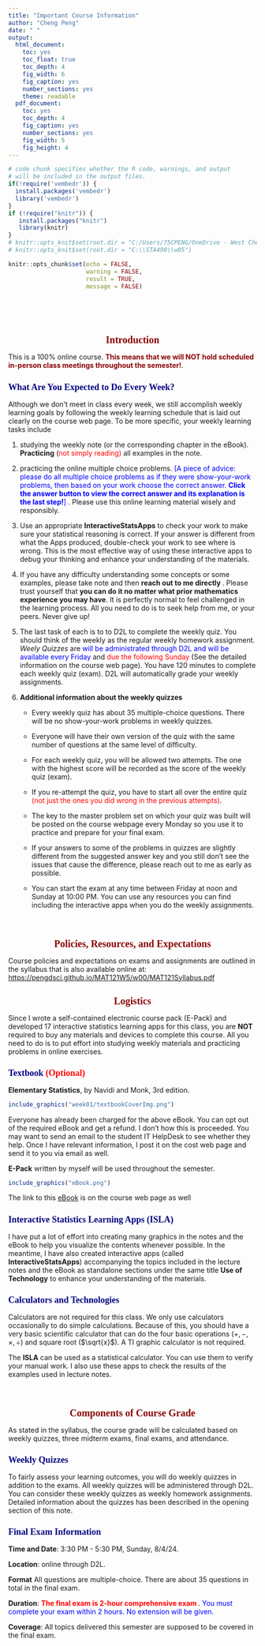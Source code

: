 ---
title: "Important Course Information"
author: "Cheng Peng"
date: " "
output:
  html_document: 
    toc: yes
    toc_float: true
    toc_depth: 4
    fig_width: 6
    fig_caption: yes
    number_sections: yes
    theme: readable
  pdf_document: 
    toc: yes
    toc_depth: 4
    fig_caption: yes
    number_sections: yes
    fig_width: 5
    fig_height: 4
---
<style type="text/css">

div#TOC li {
    list-style:none;
    background-image:none;
    background-repeat:none;
    background-position:0;
}
h1.title {
  font-size: 24px;
  color: DarkRed;
  text-align: center;
}
h4.author { /* Header 4 - and the author and data headers use this too  */
    font-size: 18px;
  font-family: "Times New Roman", Times, serif;
  color: DarkRed;
  text-align: center;
}
h4.date { /* Header 4 - and the author and data headers use this too  */
  font-size: 18px;
  font-family: "Times New Roman", Times, serif;
  color: DarkBlue;
  text-align: center;
}

h1 { /* Header 3 - and the author and data headers use this too  */
    font-size: 20px;
    font-family: "Times New Roman", Times, serif;
    color: darkred;
    text-align: center;
}
h2 { /* Header 3 - and the author and data headers use this too  */
    font-size: 18px;
    font-family: "Times New Roman", Times, serif;
    color: navy;
    text-align: left;
}

h3 { /* Header 3 - and the author and data headers use this too  */
    font-size: 16px;
    font-family: "Times New Roman", Times, serif;
    color: navy;
    text-align: left;
}



</style>

```{r setup, include=FALSE}
# code chunk specifies whether the R code, warnings, and output 
# will be included in the output files.
if(!require('vembedr')) {
  install.packages('vembedr')
  library('vembedr')
}
if (!require("knitr")) {
   install.packages("knitr")
   library(knitr)
}
# knitr::opts_knit$set(root.dir = "C:/Users/75CPENG/OneDrive - West Chester University of PA/Documents")
# knitr::opts_knit$set(root.dir = "C:\\STA490\\w05")

knitr::opts_chunk$set(echo = FALSE,       
                      warning = FALSE,   
                      result = TRUE,   
                      message = FALSE)
```



\

\

# Introduction 

This is a 100% online course. <font color = "darkred"><b>This means that we will NOT hold scheduled in-person class meetings throughout the semester!</b></font>. 

## What Are You Expected to Do Every Week?


Although we don't meet in class every week, we still accomplish weekly learning goals by following the weekly learning schedule that is laid out clearly on the course web page. To be more specific, your weekly learning tasks include 

1. studying the weekly note (or the corresponding chapter in the eBook). **Practicing** (<font color = "red">not simply reading)</font> all examples in the note. 

2. practicing the online multiple choice problems. <font color = "blue"> [A piece of advice: please do all multiple choice problems as if they were show-your-work problems, then based on your work choose the correct answer. **Click the answer button to view the correct answer and its explanation is the last step!**] </font>. Please use this online learning material wisely and responsibly.

3. Use an appropriate **InteractiveStatsApps** to check your work to make sure your statistical reasoning is correct. If your answer is different from what the Apps produced, double-check your work to see where is wrong. This is the most effective way of using these interactive apps to debug your thinking and enhance your understanding of the materials. 

4. If you have any difficulty understanding some concepts or some examples, please take note and then **reach out to me directly **. Please trust yourself that **you can do it no matter what prior mathematics experience you may have**. It is perfectly normal to feel challenged in the learning process. All you need to do is to seek help from me, or your peers. Never give up!

5. The last task of each is to to D2L to complete the weekly quiz. You should think of the weekly as the regular weekly homework assignment. _Weely Quizzes_ are <font color = "blue"> will be administrated through D2L and will be available every Friday</font> and <font color = "red">due the following Sunday</font> (See the detailed information on the course web page). You have 120 minutes to complete each weekly quiz (exam). D2L will automatically grade your weekly assignments. 

6. **Additional information about the weekly quizzes**
   * Every weekly quiz has about 35 multiple-choice questions. There will be no show-your-work problems in weekly quizzes.

   * Everyone will have their own version of the quiz with the same number of questions at the same level of difficulty.
  
   * For each weekly quiz, you will be allowed two attempts. The one with the highest score will be recorded as the score of the weekly quiz (exam).
  
   * If you re-attempt the quiz, you have to start all over the entire quiz <font color = "red">(not just the ones you did wrong in the previous attempts)</font>. 
  
   * The key to the master problem set on which your quiz was built will be posted on the course webpage every Monday so you use it to practice and prepare for your final exam.
  
   * If your answers to some of the problems in quizzes are slightly different from the suggested answer key and you still don't see the issues that cause the difference, please reach out to me as early as possible.
  
   * You can start the exam at any time between Friday at noon and Sunday at 10:00 PM. You can use any resources you can find including the interactive apps when you do the weekly assignments.

\

# Policies, Resources, and Expectations

Course policies and expectations on exams and assignments are outlined in the syllabus that is also available online at: <https://pengdsci.github.io/MAT121W5/w00/MAT121Syllabus.pdf>


# Logistics

Since I wrote a self-contained electronic course pack (E-Pack) and developed 17 interactive statistics learning apps for this class, you are **NOT** required to buy any materials and devices to complete this course. All you need to do is to put effort into studying weekly materials and practicing problems in online exercises.

## Textbook <font color = "red">(Optional)</font>

**Elementary	Statistics**, by Navidi and Monk, 3rd edition.

```{r fig.align='center', out.width = '30%'}
include_graphics("week01/textbookCoverImg.png")
```

Everyone has already been charged for the above eBook. You can opt out of the required eBook and get a refund. I don't how this is proceeded. You may want to send an email to the student IT HelpDesk to see whether they help. Once I have relevant information, I post it on the cost web page and send it to you via email as well.

**E-Pack** written by myself will be used throughout the semester.

```{r fig.align='center', out.width = '30%'}
include_graphics("eBook.png")
```

The link to this [eBook](https://pengdsci.github.io/MAT121EB/) is on the course web page as well


## Interactive Statistics Learning Apps (ISLA)

I have put a lot of effort into creating many graphics in the notes and the eBook to help you visualize the contents whenever possible. In the meantime, I have also created interactive apps (called **InteractiveStatsApps**) accompanying the topics included in the lecture notes and the eBook as standalone sections under the same title **Use of Technology** to enhance your understanding of the materials.


## Calculators and Technologies

Calculators are not required for this class. We only use calculators occasionally to do simple calculations. Because of this, you should have a very basic scientific calculator that can do the four basic operations ($+, -, \times, \div$) and square root ($\sqrt{x}$). A TI graphic calculator is not required.

The **ISLA** can be used as a statistical calculator.  You can use them to verify your manual work. I also use these apps to check the results of the examples used in lecture notes.

\


# Components of Course Grade

As stated in the syllabus, the course grade will be calculated based on weekly quizzes, three midterm exams, final exams, and attendance. 

## Weekly Quizzes 

To fairly assess your learning outcomes, you will do weekly quizzes in addition to the exams. All weekly quizzes will be administered through D2L. You can consider these weekly quizzes as weekly homework assignments. Detailed information about the quizzes has been described in the opening section of this note.


## Final Exam Information

**Time and Date**: 3:30 PM - 5:30 PM, Sunday, 8/4/24.

**Location**: online through D2L.

**Format** All questions are multiple-choice. There are about 35 questions in total in the final exam.

**Duration**: <font color = "red"><b>The final exam is 2-hour comprehensive exam </b></font>. <font color = "blue"> You must complete your exam within 2 hours. No extension will be given.</font>

**Coverage**:  All topics delivered this semester are supposed to be covered in the final exam. 

